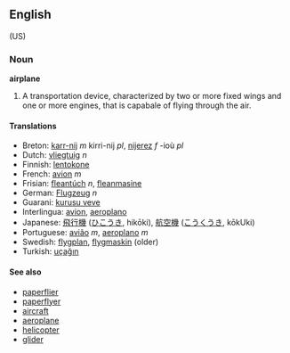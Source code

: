 ==English== (US)
===Noun===
'''airplane'''

# A transportation device, characterized by two or more fixed wings and one or more engines, that is capabale of flying through the air.

====Translations====
*Breton: [[karr-nij]] ''m'' kirri-nij ''pl'', [[nijerez]] ''f'' -ioù ''pl''
*Dutch: [[vliegtuig]] ''n''
*Finnish: [[lentokone]]
*French: [[avion]] ''m''
*Frisian: [[fleantúch]] ''n'', [[fleanmasine]]
*German: [[Flugzeug]] ''n''
*Guarani: [[kurusu veve]]
*Interlingua: [[avion]], [[aeroplano]]
*Japanese: [[飛行機]] ([[ひこうき]], hikōki), [[航空機]] ([[こうくうき]], kōkUki)
*Portuguese: [[avião]] ''m'', [[aeroplano]] ''m''
*Swedish: [[flygplan]], [[flygmaskin]] (older)
*Turkish: [[uçağın]]

====See also====
*[[paperflier]] 
*[[paperflyer]] 
*[[aircraft]] 
*[[aeroplane]]
*[[helicopter]]
*[[glider]]